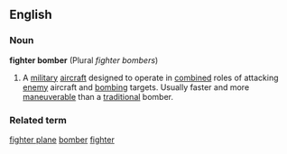 ==English==
===Noun===
'''fighter bomber''' (Plural ''fighter bombers'')
# A [[military]] [[aircraft]] designed to operate in [[combined]] roles of attacking [[enemy]] aircraft and [[bombing]] targets. Usually faster and more [[maneuverable]] than a [[traditional]] bomber.

===Related term===
[[fighter plane]]
[[bomber]]
[[fighter]]